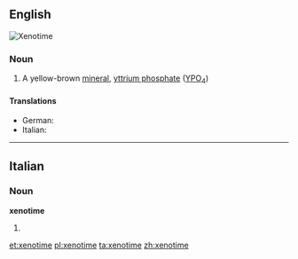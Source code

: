 ==English==
[[Image:Xenotime_Yttrium_phosphate_Trout_Creek_Pass_Chaffee_County_Colorado_1929.jpg|thumb|Xenotime]]
{{wikipedia}}

===Noun===
{{en-noun|~}}

# {{context|mineralogy|lang=en}} A yellow-brown [[mineral]], [[yttrium phosphate]] ([[yttrium|Y]][[phosphorus|P]][[oxygen|O]]<sub>4</sub>)

====Translations====
{{trans-top|a yellow-brown mineral}}
* German: {{t|de|Xenotim|m}}
* Italian: {{t-|it|xenotima|f}}
{{trans-mid}}
{{trans-bottom}}

----

==Italian==

===Noun===
'''xenotime''' {{f}}

# {{plural of|xenotima|lang=it}}

[[et:xenotime]]
[[pl:xenotime]]
[[ta:xenotime]]
[[zh:xenotime]]